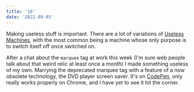 ```yaml
---
title: '18'
date: '2022-09-03'
---
```


Making useless stuff is important. There are a lot of variations of [Useless Machines](https://en.wikipedia.org/wiki/Useless_machine), with the most common being a machine whose only purpose is to switch itself off once switched on.

After a chat about the `marquee` tag at work this week (I'm sure web people talk about that weird relic at least once a month) I made something useless of my own. Marrying the deprecated marquee tag with a feature of a now obsolete technology, the DVD player screen saver. It's on [CodePen](https://codepen.io/alanshortis/pen/gOzYbQa), only really works properly on Chrome, and I have yet to see it hit the corner.
